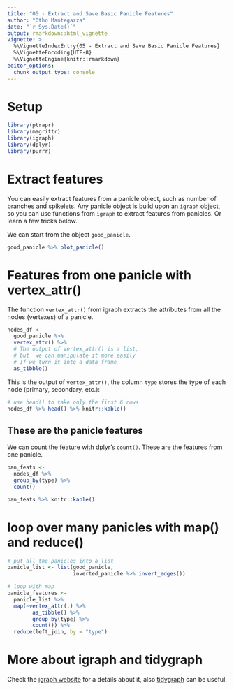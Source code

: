 ```yaml
---
title: "05 - Extract and Save Basic Panicle Features"
author: "Otho Mantegazza"
date: "`r Sys.Date()`"
output: rmarkdown::html_vignette
vignette: >
  %\VignetteIndexEntry{05 - Extract and Save Basic Panicle Features}
  %\VignetteEncoding{UTF-8}
  %\VignetteEngine{knitr::rmarkdown}
editor_options:
  chunk_output_type: console
---
```


# Setup

```r
library(ptrapr)
library(magrittr)
library(igraph)
library(dplyr)
library(purrr)
```

# Extract features

You can easily extract features from a panicle object, such as number of branches and spikelets. Any panicle object is build upon an `igraph` object, so you can use functions from `igraph` to extract features from panicles.  Or learn a few tricks below.

We can start from the object `good_panicle`.

```r
good_panicle %>% plot_panicle()
```

# Features from one panicle with vertex_attr()

The function `vertex_attr()` from igraph extracts the attributes from all the nodes (vertexes) of a panicle.

```r
nodes_df <- 
  good_panicle %>% 
  vertex_attr() %>% 
  # The output of vertex_attr() is a list,
  # but  we can manipulate it more easily 
  # if we turn it into a data frame
  as_tibble()
```

This is the output of `vertex_attr()`, the column `type` stores the type of each node (primary, secondary, etc.):

```r
# use head() to take only the first 6 rows
nodes_df %>% head() %>% knitr::kable()
```

## These are the panicle features

We can count the feature with dplyr's `count()`. These are the features from one panicle.

```r
pan_feats <- 
  nodes_df %>% 
  group_by(type) %>% 
  count()
```

```r
pan_feats %>% knitr::kable()
```

# loop over many panicles with map() and reduce()

```r
# put all the panicles into a list
panicle_list <- list(good_panicle,
                     inverted_panicle %>% invert_edges())
```

```r
# loop with map
panicle_features <- 
  panicle_list %>% 
  map(~vertex_attr(.) %>%
        as_tibble() %>%
        group_by(type) %>% 
        count()) %>% 
  reduce(left_join, by = "type")
```

# More about  igraph and tidygraph

Check the [igraph website](https://igraph.org/r/) for a details about it, also [tidygraph](https://www.data-imaginist.com/2017/introducing-tidygraph/) can be useful.
